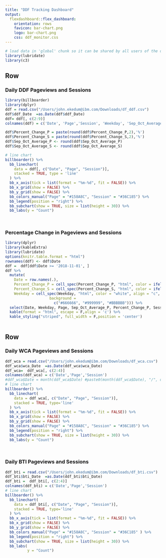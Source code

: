 ```yaml
---
title: "DDF Tracking Dashboard"
output: 
  flexdashboard::flex_dashboard:
    orientation: rows
    favicon: bar-chart.png
    logo: bar-chart.png
    css: ddf_monitor.css
---
```



```r
# load data in 'global' chunk so it can be shared by all users of the dashboard
library(lubridate)
library(c3)

```

Row {.tabset}
-----------------------------------------------------------------------

### Daily DDF Pageviews and Sessions
    
```r
library(billboarder)
library(dplyr)
ddf = read.csv("/Users/john.ekedum@ibm.com/Downloads/df_ddf.csv")
ddf$ddf_Date  =as.Date(ddf$ddf_Date)
ddf= ddf[, c(2:9)]
colnames(ddf) = c('Date', 'Page','Session', 'Weekday', 'Sep_Oct_Average_P', 'Percent_Change_P', 'Sep_Oct_Average_S','Percent_Change_S')

ddf$Percent_Change_P = paste(round(ddf$Percent_Change_P,2),'%')
ddf$Percent_Change_S = paste(round(ddf$Percent_Change_S,2),'%')
ddf$Sep_Oct_Average_P <- round(ddf$Sep_Oct_Average_P)
ddf$Sep_Oct_Average_S <- round(ddf$Sep_Oct_Average_S)

# line chart
billboarder() %>% 
  bb_linechart(
    data = ddf[, c("Date", "Page", "Session")], 
    stacked = TRUE, type = 'line'
  ) %>% 
  bb_x_axis(tick = list(format = "%m-%d", fit = FALSE)) %>% 
  bb_x_grid(show = FALSE) %>% 
  bb_y_grid(show = FALSE) %>% 
  bb_colors_manual("Page" = "#158A8C", "Session" = "#36C185") %>% 
  bb_legend(position = "right") %>% 
  bb_subchart(show = TRUE, size = list(height = 30)) %>% 
  bb_labs(y = "Count")
          
          
```




###  Percentage Change in Pageviews and Sessions

```r
library(dplyr)
library(kableExtra)
library(lubridate)
options(knitr.table.format = "html") 
rownames(ddf) <- ddf$Date
ddf =  ddf[ddf$Date >= '2018-11-01', ]
ddf %>%
  mutate(
    Date = row.names(.),
    Percent_Change_P = cell_spec(Percent_Change_P, "html", color = ifelse(Percent_Change_P > 0, "green", "red")),
    Percent_Change_S = cell_spec(Percent_Change_S, "html", color = ifelse(Percent_Change_S > 0, "green", "red")),
    Weekday = cell_spec(Weekday, "html", color = "white", align = "c", angle = 45, 
                    background =  
                      c("#666666", "#999999", "#BBBBBB"))) %>%
  select(Date, Weekday, Page, Sep_Oct_Average_P, Percent_Change_P, Session, Sep_Oct_Average_S ,Percent_Change_S) %>%
  kable(format = "html", escape = F,align = 'c') %>%
  kable_styling("striped", full_width = F,position = 'center') 
  


```



Row {.tabset}
-----------------------------------------------------------------------

### Daily WCA Pageviews and Sessions
    
```r
ddf_wca = read.csv("/Users/john.ekedum@ibm.com/Downloads/df_wca.csv")
ddf_wca$wca_Date  =as.Date(ddf_wca$wca_Date)
ddf_wca=  ddf_wca[, c(2:4)]
colnames(ddf_wca) = c('Date','Page','Session')
#ddf_wca$Date = month(ddf_wca$Date) #paste0(month(ddf_wca$Date), "/", day(ddf_wca$Date))
# line chart
billboarder() %>% 
  bb_linechart(
    data = ddf_wca[, c("Date", "Page", "Session")], 
    stacked = TRUE, type='line'
  ) %>% 
  bb_x_axis(tick = list(format = "%m-%d", fit = FALSE)) %>% 
  bb_x_grid(show = FALSE) %>% 
  bb_y_grid(show = FALSE) %>% 
  bb_colors_manual("Page" = "#158A8C", "Session" = "#36C185") %>% 
  bb_legend(position = "right") %>% 
  bb_subchart(show = TRUE, size = list(height = 30)) %>% 
  bb_labs(y = "Count")
          
        
```
   
### Daily BTI Pageviews and Sessions

```r
ddf_bti = read.csv("/Users/john.ekedum@ibm.com/Downloads/df_bti.csv")
ddf_bti$bti_Date  =as.Date(ddf_bti$bti_Date)
ddf_bti =  ddf_bti[, c(2:4)]
colnames(ddf_bti) = c('Date','Page','Session')
# line chart
billboarder() %>% 
  bb_linechart(
    data = ddf_bti[, c("Date", "Page", "Session")], 
    stacked = TRUE, type='line'
  ) %>% 
  bb_x_axis(tick = list(format = "%m-%d", fit = FALSE)) %>% 
  bb_x_grid(show = FALSE) %>% 
  bb_y_grid(show = FALSE) %>% 
  bb_colors_manual("Page" = "#158A8C", "Session" = "#36C185" ) %>% 
  bb_legend(position = "right") %>% 
  bb_subchart(show = TRUE, size = list(height = 30)) %>% 
  bb_labs(
          y = "Count")
        
```
